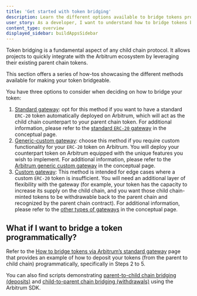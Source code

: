```yaml
---
title: 'Get started with token bridging'
description: Learn the different options available to bridge tokens programmatically
user_story: As a developer, I want to understand how to bridge tokens between Ethereum and Arbitrum.
content_type: overview
displayed_sidebar: buildAppsSidebar
---
```


Token bridging is a fundamental aspect of any child chain protocol. It allows projects to quickly integrate with the Arbitrum ecosystem by leveraging their existing parent chain tokens.

This section offers a series of how-tos showcasing the different methods available for making your token bridgeable.

You have three options to consider when deciding on how to bridge your token:

1. [Standard gateway](/build-decentralized-apps/token-bridging/bridge-tokens-programmatically/02-how-to-bridge-tokens-standard.mdx): opt for this method if you want to have a standard `ERC-20` token automatically deployed on Arbitrum, which will act as the child chain counterpart to your parent chain token. For additional information, please refer to the [standard `ERC-20` gateway](/build-decentralized-apps/token-bridging/03-token-bridge-erc20.mdx#default-standard-bridging) in the conceptual page.
2. [Generic-custom gateway](/build-decentralized-apps/token-bridging/bridge-tokens-programmatically/03-how-to-bridge-tokens-generic-custom.mdx): choose this method if you require custom functionality for your `ERC-20` token on Arbitrum. You will deploy your counterpart token on Arbitrum equipped with the unique features you wish to implement. For additional information, please refer to the [Arbitrum generic custom gateway](/build-decentralized-apps/token-bridging/03-token-bridge-erc20.mdx#the-arbitrum-generic-custom-gateway) in the conceptual page.
3. [Custom gateway](/build-decentralized-apps/token-bridging/bridge-tokens-programmatically/04-how-to-bridge-tokens-custom-gateway.mdx): This method is intended for edge cases where a custom `ERC-20` token is insufficient. You will need an additional layer of flexibility with the gateway (for example, your token has the capacity to increase its supply on the child chain, and you want those child chain-minted tokens to be withdrawable back to the parent chain and recognized by the parent chain contract). For additional information, please refer to the [other types of gateways](/build-decentralized-apps/token-bridging/03-token-bridge-erc20.mdx#other-flavors-of-gateways) in the conceptual page.

## What if I want to bridge a token programmatically?

Refer to the [How to bridge tokens via Arbitrum’s standard gateway](/build-decentralized-apps/token-bridging/bridge-tokens-programmatically/02-how-to-bridge-tokens-standard.mdx) page that provides an example of how to deposit your tokens (from the parent to child chain) programmatically, specifically in Steps 2 to 5.

You can also find scripts demonstrating [parent-to-child chain bridging (deposits)](https://github.com/OffchainLabs/arbitrum-tutorials/tree/master/packages/token-deposit) and [child-to-parent chain bridging (withdrawals)](https://github.com/OffchainLabs/arbitrum-tutorials/tree/master/packages/token-withdraw) using the Arbitrum SDK.
